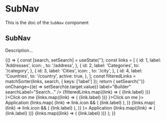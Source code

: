 <!--- SubNav.stories.mdx --->


<Meta title="Design System/Organisms/SubNav" component={SubNav} />

# SubNav

This is the doc of the `SubNav` component

## SubNav

Description...

<Canvas>
  <Story name="base">
    {() => {
      const [search, setSearch] = useState('');
      const links = [
        {
          id: 1,
          label: 'Addresses',
          icon: <AlertWarningIcon />,
          to: '/address',
        },
        {
          id: 2,
          label: 'Categories',
          to: '/category',
        },
        {
          id: 3,
          label: 'Cities',
          icon: <Applications />,
          to: '/city',
        },
        {
          id: 4,
          label: 'Countries',
          to: '/country',
          active: true,
        },
      ];
      const filteredLinks = matchSorter(links, search, { keys: ['label'] });
      return (
        <Row>
          <Box padding={10} style={{ height: '100vh' }}>
            <SubNav ariaLabel="Builder sub nav">
              <SubNavHeader
                searchable
                value={search}
                onClear={() => setSearch('')}
                onChange={(e) => setSearch(e.target.value)}
                label="Builder"
                searchLabel="Search..."
              />
              <SubNavSections>
                <SubNavSection label="Collection Type" collapsable badgeLabel={filteredLinks.length.toString()}>
                  {filteredLinks.map((link) => (
                    <SubNavLink href={link.to} active={link.active} key={link.id}>
                      {link.label}
                    </SubNavLink>
                  ))}
                </SubNavSection>
                <Box as="li" paddingLeft={7}>
                  <TextButton startIcon={<AddIcon />}>Click on me</TextButton>
                </Box>
                <SubNavSection label="Single Type" collapsable badgeLabel={links.length.toString()}>
                  <SubNavLinkSection label="Default">
                    {links.map((link) => (
                      <SubNavLink href={link.to} key={link.id}>
                        {link.label}
                      </SubNavLink>
                    ))}
                  </SubNavLinkSection>
                </SubNavSection>
                <Box as="li" paddingLeft={7}>
                  <TextButton startIcon={<AddIcon />}>Click on me</TextButton>
                </Box>
              </SubNavSections>
            </SubNav>
          </Box>
          <Box padding={10} style={{ height: '100vh' }}>
            <SubNav ariaLabel="Settings sub nav">
              <SubNavHeader label="Settings" />
              <SubNavSections>
                <SubNavLink href="/blabla" withBullet icon={<Applications />}>
                  Application
                </SubNavLink>
                <SubNavSection label="Global Settings">
                  {links.map(
                    (link) =>
                      link.icon && (
                        <SubNavLink href={link.to} active={link.active} icon={link.icon} key={link.id}>
                          {link.label}
                        </SubNavLink>
                      ),
                  )}
                </SubNavSection>
                <SubNavSection label="Permissions">
                  {links.map(
                    (link) =>
                      link.icon && (
                        <SubNavLink href={link.to} icon={link.icon} key={link.id}>
                          {link.label}
                        </SubNavLink>
                      ),
                  )}
                </SubNavSection>
              </SubNavSections>
            </SubNav>
          </Box>
          <Box padding={10} style={{ height: '100vh' }}>
            <SubNav ariaLabel="Mixed sub nav">
              <SubNavHeader label="Mixed" />
              <SubNavSections>
                <SubNavLink href="/blabla" withBullet icon={<Applications />}>
                  Application
                </SubNavLink>
                <SubNavSection label="Global Settings">
                  <SubNavLinkSection label="Sub section">
                    {links.map((link) => (
                      <SubNavLink href={link.to} active={link.active} icon={link.icon} key={link.id}>
                        {link.label}
                      </SubNavLink>
                    ))}
                  </SubNavLinkSection>
                </SubNavSection>
                <SubNavSection label="Permissions">
                  {links.map((link) => (
                    <SubNavLink href={link.to} icon={link.icon} key={link.id}>
                      {link.label}
                    </SubNavLink>
                  ))}
                </SubNavSection>
              </SubNavSections>
            </SubNav>
          </Box>
        </Row>
      );
    }}
  </Story>
</Canvas>
